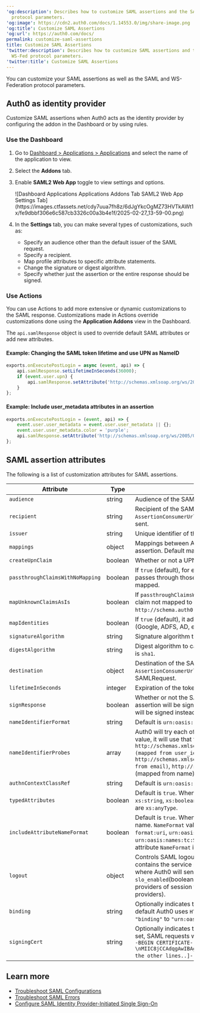 ---
'og:description': Describes how to customize SAML assertions and the SAML and WS-Fed
  protocol parameters.
'og:image': https://cdn2.auth0.com/docs/1.14553.0/img/share-image.png
'og:title': Customize SAML Assertions
'og:url': https://auth0.com/docs/
permalink: customize-saml-assertions
title: Customize SAML Assertions
'twitter:description': Describes how to customize SAML assertions and the SAML and
  WS-Fed protocol parameters.
'twitter:title': Customize SAML Assertions
---
You can customize your <Tooltip tip="Security Assertion Markup Language (SAML): Standardized protocol allowing two parties to exchange authentication information without a password." cta="View Glossary" href="/docs/glossary?term=SAML">SAML</Tooltip> assertions as well as the SAML and WS-Federation protocol parameters.

## Auth0 as identity provider

Customize SAML assertions when Auth0 acts as the <Tooltip tip="Identity Provider (IdP): Service that stores and manages digital identities." cta="View Glossary" href="/docs/glossary?term=identity+provider">identity provider</Tooltip> by configuring the addon in the Dashboard or by using rules.

### Use the Dashboard

1. Go to [Dashboard > Applications > Applications](https://manage.auth0.com/#/applications/{yourClientId}/addons) and select the name of the application to view.
2. Select the **Addons** tab.
3. Enable **SAML2 Web App** toggle to view settings and options.

   <Frame>![Dashboard Applications Applications Addons Tab SAML2 Web App Settings Tab](https://images.ctfassets.net/cdy7uua7fh8z/6dJgYkcOgMZ73HVTkAWt1x/fe9dbbf306e6c587cb3326c00a3b4e1f/2025-02-27_13-59-00.png)</Frame>
4. In the **Settings** tab, you can make several types of customizations, such as:

   * Specify an audience other than the default issuer of the SAML request.
   * Specify a recipient.
   * Map profile attributes to specific attribute statements.
   * Change the signature or digest algorithm.
   * Specify whether just the assertion or the entire response should be signed.

### Use Actions

You can use Actions to add more extensive or dynamic customizations to the SAML response. Customizations made in Actions override customizations done using the **Application Addons** view in the Dashboard.

The `api.samlResponse` object is used to override default SAML attributes or add new attributes.

#### Example: Changing the SAML token lifetime and use UPN as NameID

```js lines
exports.onExecutePostLogin = async (event, api) => {
	api.samlResponse.setLifetimeInSeconds(36000);
	if (event.user.upn) {
		api.samlResponse.setAttribute('http://schemas.xmlsoap.org/ws/2005/05/identity/claims/nameidentifier', 'upn');
	}
};
```






#### Example: Include user_metadata attributes in an assertion

```js lines
exports.onExecutePostLogin = (event, api) => {
	event.user.user_metadata = event.user.user_metadata || {};
	event.user.user_metadata.color = 'purple';
	api.samlResponse.setAttribute('http://schemas.xmlsoap.org/ws/2005/05/identity/claims/color', event.user.user_metadata.color);
};
```






## SAML assertion attributes

The following is a list of customization attributes for SAML assertions.

<table class="table"><thead>
<tr>
<th><strong>Attribute</strong></th>
<th><strong>Type</strong></th>
<th><strong>Description</strong></th>
</tr>
</thead>
<tbody>
<tr>
<td><code>audience</code></td>
<td>string</td>
<td>Audience of the SAML assertion. Default is issuer on SAMLRequest.</td>
</tr>
<tr>
<td><code>recipient</code></td>
<td>string</td>
<td>Recipient of the SAML assertion (<code>SubjectConfirmationData</code>). Default is <code>AssertionConsumerUrl</code> on SAMLRequest or callback URL if no SAMLRequest was sent.</td>
</tr>
<tr>
<td><code>issuer</code></td>
<td>string</td>
<td>Unique identifier of the SAML identity provider, formatted as a URL.</td>
</tr>
<tr>
<td><code>mappings</code></td>
<td>object</td>
<td>Mappings between Auth0 profile and the output attributes on the SAML assertion. Default mapping is shown above.</td>
</tr>
<tr>
<td><code>createUpnClaim</code></td>
<td>boolean</td>
<td>Whether or not a UPN claim should be created. Default is <code>true</code>.</td>
</tr>
<tr>
<td><code>passthroughClaimsWithNoMapping</code></td>
<td>boolean</td>
<td>If <code>true</code> (default), for each claim that is not mapped to the common profile, Auth0  passes through those in the output assertion. If <code>false</code>, those claims won't be mapped.</td>
</tr>
<tr>
<td><code>mapUnknownClaimsAsIs</code></td>
<td>boolean</td>
<td>If <code>passthroughClaimsWithNoMapping</code> is <code>true</code> and this is <code>false</code> (default), for each claim not mapped to the common profile Auth0 adds a prefix <code>http://schema.auth0.com</code>. If <code>true</code> it will pass through the claim as-is.</td>
</tr>
<tr>
<td><code>mapIdentities</code></td>
<td>boolean</td>
<td>If <code>true</code> (default), it adds more information in the token such as the provider (Google, ADFS, AD, etc.) and the access token, if available.</td>
</tr>
<tr>
<td><code>signatureAlgorithm</code></td>
<td>string</td>
<td>Signature algorithm to sign the SAML assertion or response. Default is <code>rsa-sha1</code>.</td>
</tr>
<tr>
<td><code>digestAlgorithm</code></td>
<td>string</td>
<td>Digest algorithm to calculate digest of the SAML assertion or response. Default is <code>sha1</code>.</td>
</tr>
<tr>
<td><code>destination</code></td>
<td>object</td>
<td>Destination of the SAML response. If not specified, it will be <code>AssertionConsumerUrl</code> of SAMLRequest or callback URL if there was no SAMLRequest.</td>
</tr>
<tr>
<td><code>lifetimeInSeconds</code></td>
<td>integer</td>
<td>Expiration of the token. Default is <code>3600</code> seconds (1 hour).</td>
</tr>
<tr>
<td><code>signResponse</code></td>
<td>boolean</td>
<td>Whether or not the SAML response should be signed. By default the SAML assertion will be signed, but not the SAML response. If <code>true</code>, SAML Response will be signed instead of SAML assertion.</td>
</tr>
<tr>
<td><code>nameIdentifierFormat</code></td>
<td>string</td>
<td>Default is <code>urn:oasis:names:tc:SAML:1.1:nameid-format:unspecified</code>.</td>
</tr>
<tr>
<td><code>nameIdentifierProbes</code></td>
<td>array</td>
<td>Auth0 will try each of the attributes of this array in order. If one of them has a value, it will use that for the <code>Subject/NameID</code>. The order is: <code>http://schemas.xmlsoap.org/ws/2005/05/identity/claims/nameidentifier (mapped from user_id)</code>, <code>http://schemas.xmlsoap.org/ws/2005/05/identity/claims/emailaddress (mapped from email)</code>, <code>http://schemas.xmlsoap.org/ws/2005/05/identity/claims/name</code> (mapped from name).</td>
</tr>
<tr>
<td><code>authnContextClassRef</code></td>
<td>string</td>
<td>Default is <code>urn:oasis:names:tc:SAML:2.0:ac:classes:unspecified</code>.</td>
</tr>
<tr>
<td><code>typedAttributes</code></td>
<td>boolean</td>
<td>Default is <code>true</code>. When set to <code>true</code>, we infer the <code>xs:type</code> of the element. Types are <code>xs:string</code>, <code>xs:boolean</code>, <code>xs:double </code>and <code>xs:anyType</code>. When set to <code>false</code> all <code>xs:type</code> are <code>xs:anyType</code>.</td>
</tr>
<tr>
<td><code>includeAttributeNameFormat</code></td>
<td>boolean</td>
<td>Default is <code>true</code>. When set to <code>true</code>, we infer the <code>NameFormat</code> based on the attribute name. <code>NameFormat</code> values are <code>urn:oasis:names:tc:SAML:2.0:attrname-format:uri</code>, <code>urn:oasis:names:tc:SAML:2.0:attrname-format:basic</code> and <code>urn:oasis:names:tc:SAML:2.0:attrname-format:unspecified</code>. If set to <code>false</code>, the attribute <code>NameFormat</code> is not set in the assertion.</td>
</tr>
<tr>
<td><code>logout</code></td>
<td>object</td>
<td>Controls SAML logout. It can contain two properties:<code>callback</code> (string) that contains the service provider (client application) Single Logout Service URL, where Auth0 will send logout requests and responses, and <code>slo_enabled</code>(boolean) that controls whether Auth0 should notify service providers of session termination. The default value is<code>true</code> (notify service providers).</td>
</tr>
<tr>
<td><code>binding</code></td>
<td>string</td>
<td>Optionally indicates the protocol binding used for SAML logout responses. By default Auth0 uses <code>HTTP-POST</code>, but you can switch to <code>HTTP-Redirect</code> by setting <code>"binding"</code> to <code>"urn:oasis:names:tc:SAML:2.0:bindings:HTTP-Redirect"</code>.</td>
</tr>
<tr>
<td><code>signingCert</code></td>
<td>string</td>
<td>Optionally indicates the public key certificate used to validate SAML requests. If set, SAML requests will be required to be signed. A sample value would be <code>"-----BEGIN CERTIFICATE-----\nMIIC8jCCAdqgAwIBAgIJObB6jmhG0QIEMA0GCSqGSIb3DQEBBQUAMCAxHjAcBgNV\n[..all the other lines..]-----END CERTIFICATE-----\n"</code>.</td>
</tr>
</tbody>
</table>

## Learn more

* [Troubleshoot SAML Configurations](/docs/troubleshoot/authentication-issues/troubleshoot-saml-configurations)
* [Troubleshoot SAML Errors](/docs/troubleshoot/authentication-issues/saml-errors)
* [Configure SAML Identity Provider-Initiated Single Sign-On](/docs/authenticate/protocols/saml/saml-sso-integrations/identity-provider-initiated-single-sign-on)